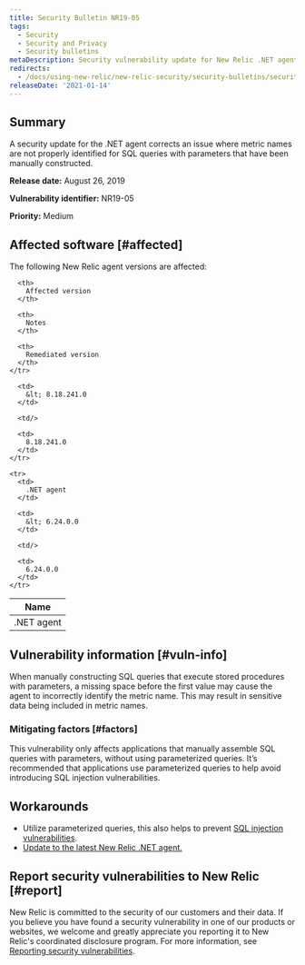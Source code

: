 ```yaml
---
title: Security Bulletin NR19-05
tags:
  - Security
  - Security and Privacy
  - Security bulletins
metaDescription: Security vulnerability update for New Relic .NET agent.
redirects:
  - /docs/using-new-relic/new-relic-security/security-bulletins/security-bulletin-nr19-05
releaseDate: '2021-01-14'
---
```


## Summary

A security update for the .NET agent corrects an issue where metric names are not properly identified for SQL queries with parameters that have been manually constructed.

<DoNotTranslate>**Release date:**</DoNotTranslate> August 26, 2019

<DoNotTranslate>**Vulnerability identifier:**</DoNotTranslate> NR19-05

<DoNotTranslate>**Priority:**</DoNotTranslate> Medium

## Affected software [#affected]

The following New Relic agent versions are affected:

<table>
  <thead>
    <tr>
      <th>
        Name
      </th>

      <th>
        Affected version
      </th>

      <th>
        Notes
      </th>

      <th>
        Remediated version
      </th>
    </tr>
  </thead>

  <tbody>
    <tr>
      <td>
        .NET agent
      </td>

      <td>
        &lt; 8.18.241.0
      </td>

      <td/>

      <td>
        8.18.241.0
      </td>
    </tr>

    <tr>
      <td>
        .NET agent
      </td>

      <td>
        &lt; 6.24.0.0
      </td>

      <td/>

      <td>
        6.24.0.0
      </td>
    </tr>
  </tbody>
</table>

## Vulnerability information [#vuln-info]

When manually constructing SQL queries that execute stored procedures with parameters, a missing space before the first value may cause the agent to incorrectly identify the metric name. This may result in sensitive data being included in metric names.

### Mitigating factors [#factors]

This vulnerability only affects applications that manually assemble SQL queries with parameters, without using parameterized queries. It’s recommended that applications use parameterized queries to help avoid introducing SQL injection vulnerabilities.

## Workarounds

* Utilize parameterized queries, this also helps to prevent [SQL injection vulnerabilities](https://docs.microsoft.com/en-us/sql/relational-databases/security/sql-injection).
* [Update to the latest New Relic .NET agent.](/docs/agents/net-agent/installation/update-net-agent)

## Report security vulnerabilities to New Relic [#report]

New Relic is committed to the security of our customers and their data. If you believe you have found a security vulnerability in one of our products or websites, we welcome and greatly appreciate you reporting it to New Relic's coordinated disclosure program. For more information, see [Reporting security vulnerabilities](/docs/security/new-relic-security/data-privacy/reporting-security-vulnerabilities).

